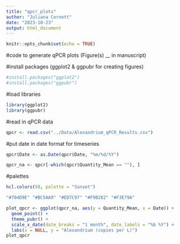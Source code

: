 ```yaml
---
title: "qpcr_plots"
author: "Juliana Cornett"
date: "2023-10-23"
output: html_document
---
```


```r
knitr::opts_chunk$set(echo = TRUE)
```

#code to generate qPCR plots (Figure(s) __ in manuscript)

#install packages (ggplot2 & ggpubr for creating figures)

```r
#install.packages("ggplot2")
#install.packages("ggpubr")
```

#load libraries

```r
library(ggplot2)
library(ggpubr)
```

#read in qPCR data

```r
qpcr <- read.csv("../Data/Alexandrium_qPCR_Results.csv")
```

#put date in date format for timeseries

```r
qpcr$Date <- as.Date(qpcr$Date, "%m/%d/%Y")
```

```r
qpcr_na <- qpcr[-which(qpcr$Quantity_Mean == ""), ]
```

#palettes

```r
hcl.colors(50, palette = "Sunset")
```

```r
"#704D9E" "#BC5AA9" "#ED7C97" "#F9B282" "#F3E79A"
```

```r
plot_qpcr <- ggplot(qpcr_na, aes(y = Quantity_Mean, x = Date)) +
  geom_point() +
  theme_pubr() +
  scale_x_date(date_breaks = "1 month", date_labels = "%b %Y") +
  labs(x = NULL, y = "Alexandrium (copies per L)")
plot_qpcr
```

